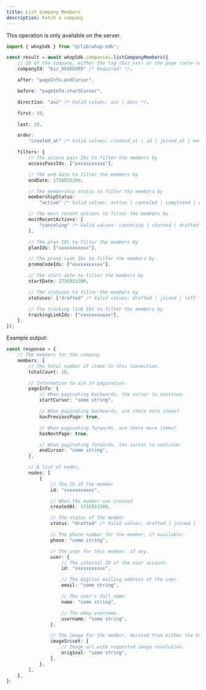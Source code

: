 ```yaml
---
title: List Company Members
description: Fetch a company
---
```

<Note>This operation is only available on the server.</Note>
```typescript
import { whopSdk } from "@/lib/whop-sdk";

const result = await whopSdk.companies.listCompanyMembers({
	// ID of the company, either the tag (biz_xxx) or the page route (whop-dev)
	companyId: "biz_XXXXXXXX" /* Required! */,

	after: "pageInfo.endCursor",

	before: "pageInfo.startCursor",

	direction: "asc" /* Valid values: asc | desc */,

	first: 10,

	last: 10,

	order:
		"created_at" /* Valid values: created_at | id | joined_at | most_recent_action | usd_total_spent */,

	filters: {
		// The access pass IDs to filter the members by
		accessPassIds: ["xxxxxxxxxxx"],

		// The end date to filter the members by
		endDate: 1716931200,

		// The membership status to filter the members by
		membershipStatus:
			"active" /* Valid values: active | canceled | completed | drafted | expired | past_due | trialing | unresolved */,

		// The most recent actions to filter the members by
		mostRecentActions: [
			"canceling" /* Valid values: canceling | churned | drafted | expiring | finished_split_pay | joined | left | paid_once | paid_subscriber | past_due | paused | pending_entry | renewing | trialing */,
		],

		// The plan IDs to filter the members by
		planIds: ["xxxxxxxxxxx"],

		// The promo code IDs to filter the members by
		promoCodeIds: ["xxxxxxxxxxx"],

		// The start date to filter the members by
		startDate: 1716931200,

		// The statuses to filter the members by
		statuses: ["drafted" /* Valid values: drafted | joined | left */],

		// The tracking link IDs to filter the members by
		trackingLinkIds: ["xxxxxxxxxxx"],
	},
});

```

Example output:

```typescript
const response = {
	// The members for the company
	members: {
		// The total number of items in this connection.
		totalCount: 10,

		// Information to aid in pagination.
		pageInfo: {
			// When paginating backwards, the cursor to continue.
			startCursor: "some string",

			// When paginating backwards, are there more items?
			hasPreviousPage: true,

			// When paginating forwards, are there more items?
			hasNextPage: true,

			// When paginating forwards, the cursor to continue.
			endCursor: "some string",
		},

		// A list of nodes.
		nodes: [
			{
				// The ID of the member
				id: "xxxxxxxxxxx",

				// When the member was created
				createdAt: 1716931200,

				// The status of the member
				status: "drafted" /* Valid values: drafted | joined | left */,

				// The phone number for the member, if available.
				phone: "some string",

				// The user for this member, if any.
				user: {
					// The internal ID of the user account.
					id: "xxxxxxxxxxx",

					// The digital mailing address of the user.
					email: "some string",

					// The user's full name.
					name: "some string",

					// The whop username.
					username: "some string",
				},

				// The image for the member, derived from either the User or the Company Buyer.
				imageSrcset: {
					// Image url with requested image resolution.
					original: "some string",
				},
			},
		],
	},
};

```
